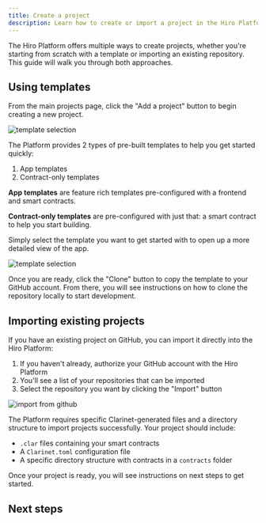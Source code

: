 ```yaml
---
title: Create a project
description: Learn how to create or import a project in the Hiro Platform.
---
```




The Hiro Platform offers multiple ways to create projects, whether you're starting from scratch with a template or importing an existing repository. This guide will walk you through both approaches.

## Using templates

From the main projects page, click the "Add a project" button to begin creating a new project.

![template selection](../images/create-project/c2.png)

The Platform provides 2 types of pre-built templates to help you get started quickly:

1. App templates
2. Contract-only templates

**App templates** are feature rich templates pre-configured with a frontend and smart contracts.

**Contract-only templates** are pre-configured with just that: a smart contract to help you start building.

Simply select the template you want to get started with to open up a more detailed view of the app.

![template selection](../images/create-project/c1.png)

Once you are ready, click the "Clone" button to copy the template to your GitHub account. From there, you will see instructions on how to clone the repository locally to start development.

## Importing existing projects

If you have an existing project on GitHub, you can import it directly into the Hiro Platform:

1. If you haven't already, authorize your GitHub account with the Hiro Platform
2. You'll see a list of your repositories that can be imported
3. Select the repository you want by clicking the "Import" button

![import from github](../images/create-project/c3.png)

<Callout type="info">
The Platform requires specific Clarinet-generated files and a directory structure to import projects successfully. Your project should include:

- `.clar` files containing your smart contracts
- A `Clarinet.toml` configuration file
- A specific directory structure with contracts in a `contracts` folder
</Callout>

Once your project is ready, you will see instructions on next steps to get started.

## Next steps

<Cards>
  <Card
    href="/stacks/platform/guides/deploy-contracts"
    title="Deploy contracts"
    description="Learn how to deploy your contracts to testnet and mainnet in the Hiro Platform."
  />
  <Card
    href="/stacks/platform/guides/devnet"
    title="Running Devnet"
    description="Learn how to use devnet to test your smart contracts in a local environment."
  />
</Cards>
